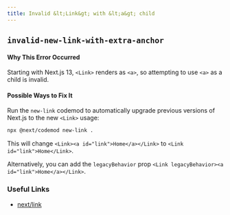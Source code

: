 ```yaml
---
title: Invalid &lt;Link&gt; with &lt;a&gt; child
---
```


## `invalid-new-link-with-extra-anchor`

#### Why This Error Occurred

Starting with Next.js 13, `<Link>` renders as `<a>`, so attempting to use `<a>` as a child is invalid.

#### Possible Ways to Fix It

Run the `new-link` codemod to automatically upgrade previous versions of Next.js to the new `<Link>` usage:

```bash filename="Terminal"
npx @next/codemod new-link .
```

This will change `<Link><a id="link">Home</a></Link>` to `<Link id="link">Home</Link>`.

Alternatively, you can add the `legacyBehavior` prop `<Link legacyBehavior><a id="link">Home</a></Link>`.

### Useful Links

- [next/link](/docs/api-reference/next/link)
